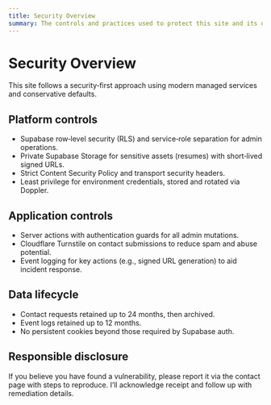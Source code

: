 ```yaml
---
title: Security Overview
summary: The controls and practices used to protect this site and its data.
---
```


# Security Overview

This site follows a security‑first approach using modern managed services and conservative defaults.

## Platform controls

- Supabase row‑level security (RLS) and service‑role separation for admin operations.
- Private Supabase Storage for sensitive assets (resumes) with short‑lived signed URLs.
- Strict Content Security Policy and transport security headers.
- Least privilege for environment credentials, stored and rotated via Doppler.

## Application controls

- Server actions with authentication guards for all admin mutations.
- Cloudflare Turnstile on contact submissions to reduce spam and abuse potential.
- Event logging for key actions (e.g., signed URL generation) to aid incident response.

## Data lifecycle

- Contact requests retained up to 24 months, then archived.
- Event logs retained up to 12 months.
- No persistent cookies beyond those required by Supabase auth.

## Responsible disclosure

If you believe you have found a vulnerability, please report it via the contact page with steps to reproduce. I’ll acknowledge receipt and follow up with remediation details.

